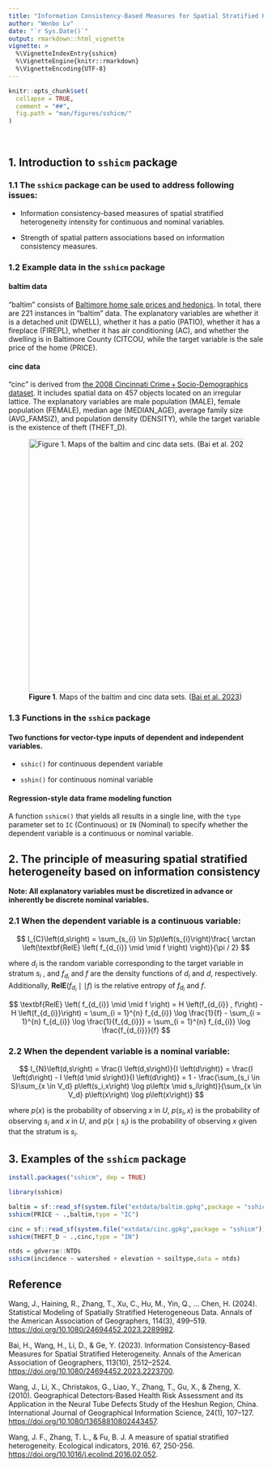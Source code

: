 ```yaml
---
title: "Information Consistency-Based Measures for Spatial Stratified Heterogeneity"
author: "Wenbo Lv"
date: "`r Sys.Date()`"
output: rmarkdown::html_vignette
vignette: >
  %\VignetteIndexEntry{sshicm}
  %\VignetteEngine{knitr::rmarkdown}
  %\VignetteEncoding{UTF-8}
---
```


```r
knitr::opts_chunk$set(
  collapse = TRUE,
  comment = "##",
  fig.path = "man/figures/sshicm/"
)
```

&nbsp; 

## 1. Introduction to `sshicm` package

### 1.1 The `sshicm` package can be used to address following issues:

- Information consistency-based measures of spatial stratified heterogeneity intensity for continuous and nominal variables.

- Strength of spatial pattern associations based on information consistency measures.

### 1.2 Example data in the `sshicm` package

#### baltim data

"baltim" consists of [Baltimore home sale prices and hedonics][5]. In total, there are 221 instances in "baltim" data. The explanatory variables are whether it is a detached unit (DWELL), whether it has a patio (PATIO), whether it has a fireplace (FIREPL), whether it has air conditioning (AC), and whether the dwelling is in Baltimore County (CITCOU, while the target variable is the sale price of the home (PRICE).


#### cinc data

"cinc" is derived from [the 2008 Cincinnati Crime + Socio-Demographics dataset][6]. It includes spatial data on 457 objects located on an irregular lattice. The explanatory variables are male population (MALE), female population (FEMALE), median age (MEDIAN_AGE), average family size (AVG_FAMSIZ), and population density (DENSITY), while the target variable is the existence of theft (THEFT_D).

![**Figure 1**. Maps of the baltim and cinc data sets. ([Bai et al. 2023][2])](../man/figures/sshicm/sshicm_example_data.jpg){width=500px}

### 1.3 Functions in the `sshicm` package

#### Two functions for vector-type inputs of dependent and independent variables.

- `sshic()` for continuous dependent variable

- `sshin()` for continuous nominal variable

#### Regression-style data frame modeling function

A function `sshicm()` that yields all results in a single line, with the `type` parameter set to `IC` (Continuous) or `IN` (Nominal) to specify whether the dependent variable is a continuous or nominal variable.

## 2. The principle of measuring spatial stratified heterogeneity based on information consistency

**Note: All explanatory variables must be discretized in advance or inherently be discrete nominal variables.**

### 2.1 When the dependent variable is a continuous variable:

$$
I_{C}\left(d,s\right) = \sum_{s_{i} \in S}p\left(s_{i}\right)\frac{ \arctan \left(\textbf{RelE} \left( f_{d_{i}} \mid \mid  f \right) \right)}{\pi / 2}
$$

where $d_i$ is the random variable corresponding to the target variable in stratum $s_i$ , and $f_{d_i}$ and $f$ are the density functions of $d_i$ and $d$, respectively. Additionally, $\textbf{RelE} \left( f_{d_{i}} \mid \mid  f \right)$ is the relative entropy of $f_{d_i}$ and $f$.

$$
\textbf{RelE} \left( f_{d_{i}} \mid \mid  f \right) = H \left(f_{d_{i}} , f\right) - H \left(f_{d_{i}}\right) = \sum_{i = 1}^{n} f_{d_{i}} \log \frac{1}{f} - \sum_{i = 1}^{n} f_{d_{i}} \log \frac{1}{f_{d_{i}}} = \sum_{i = 1}^{n} f_{d_{i}} \log \frac{f_{d_{i}}}{f}
$$

### 2.2 When the dependent variable is a nominal variable:

$$
I_{N}\left(d,s\right) = \frac{I \left(d,s\right)}{I \left(d\right)} = 
\frac{I \left(d\right) - I \left(d \mid s\right)}{I \left(d\right)} = 
1 - \frac{\sum_{s_i \in S}\sum_{x \in V_d} p\left(s_i,x\right) \log p\left(x \mid s_i\right)}{\sum_{x \in V_d} p\left(x\right) \log p\left(x\right)}
$$

where $p\left(x\right)$ is the probability of observing $x$ in $U$, $p\left(s_i,x\right)$ is the probability of observing $s_i$ and $x$ in $U$, and $p\left(x \mid s_i\right)$ is the probability of observing $x$ given that the stratum is $s_i$.


## 3. Examples of the `sshicm` package

```r
install.packages("sshicm", dep = TRUE)
```


```r
library(sshicm)
```


```r
baltim = sf::read_sf(system.file("extdata/baltim.gpkg",package = "sshicm"))
sshicm(PRICE ~ .,baltim,type = "IC")
```

```r
cinc = sf::read_sf(system.file("extdata/cinc.gpkg",package = "sshicm"))
sshicm(THEFT_D ~ .,cinc,type = "IN")
```

```r
ntds = gdverse::NTDs
sshicm(incidence ~ watershed + elevation + soiltype,data = ntds)
```


## Reference



Wang, J., Haining, R., Zhang, T., Xu, C., Hu, M., Yin, Q., … Chen, H. (2024). Statistical Modeling of Spatially Stratified Heterogeneous Data. Annals of the American Association of Geographers, 114(3), 499–519. [https://doi.org/10.1080/24694452.2023.2289982][1].

Bai, H., Wang, H., Li, D., & Ge, Y. (2023). Information Consistency-Based Measures for Spatial Stratified Heterogeneity. Annals of the American Association of Geographers, 113(10), 2512–2524. [https://doi.org/10.1080/24694452.2023.2223700][2].

Wang, J., Li, X., Christakos, G., Liao, Y., Zhang, T., Gu, X., & Zheng, X. (2010). Geographical Detectors‐Based Health Risk Assessment and its Application in the Neural Tube Defects Study of the Heshun Region, China. International Journal of Geographical Information Science, 24(1), 107–127. [https://doi.org/10.1080/13658810802443457][3].

Wang, J. F., Zhang, T. L., & Fu, B. J. A measure of spatial stratified heterogeneity. Ecological indicators, 2016. 67, 250-256. [https://doi.org/10.1016/j.ecolind.2016.02.052][4].



&nbsp; 

[1]: https://doi.org/10.1080/24694452.2023.2289982
[2]: https://doi.org/10.1080/24694452.2023.2223700
[3]: https://doi.org/10.1080/13658810802443457
[4]: https://doi.org/10.1016/j.ecolind.2016.02.052
[5]: https://geodacenter.github.io/data-and-lab/baltim/
[6]: https://geodacenter.github.io/data-and-lab/walnut_hills/

&nbsp; 
&nbsp; 
